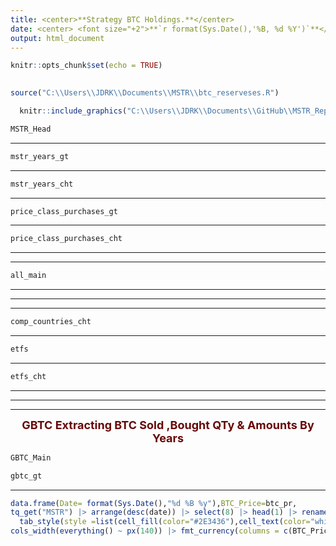 ```yaml
---
title: <center>**Strategy BTC Holdings.**</center>
date: <center> <font size="+2">**`r format(Sys.Date(),'%B, %d %Y')`**</font> </center>
output: html_document
---
```


```r
knitr::opts_chunk$set(echo = TRUE)
 
```

```r
source("C:\\Users\\JDRK\\Documents\\MSTR\\btc_reserveses.R")
```

```r
  knitr::include_graphics("C:\\Users\\JDRK\\Documents\\GitHub\\MSTR_Report\\Picture1.png")
```

```r
MSTR_Head
```

---

```r
mstr_years_gt
```

---

```r
mstr_years_cht
```
---

```r
price_class_purchases_gt
```

---

```r
price_class_purchases_cht
```

---

---

```r
all_main
```

---


---


---

```r
comp_countries_cht
```

---

```r
etfs
```

---

```r
etfs_cht

```


--- 

---

---


<center><font size="+1" color="#660708">
**GBTC Extracting BTC Sold ,Bought QTy & Amounts By Years**
</font></center>

```r
GBTC_Main
```



```r
gbtc_gt
```

---

```r
data.frame(Date= format(Sys.Date(),"%d %B %y"),BTC_Price=btc_pr,
tq_get("MSTR") |> arrange(desc(date)) |> select(8) |> head(1) |> rename(MSTR_Adj=adjusted))|> gt() |> tab_style(style =list(cell_borders(style = "solid"),cell_text(align = "center",weight = "bold")) ,locations =cells_body() ) |> 
  tab_style(style =list(cell_fill(color="#2E3436"),cell_text(color="white",align = "center",weight = "bold")) ,locations = cells_column_labels()) |> 
cols_width(everything() ~ px(140)) |> fmt_currency(columns = c(BTC_Price,MSTR_Adj),currency = "USD",decimals = 2)

```


